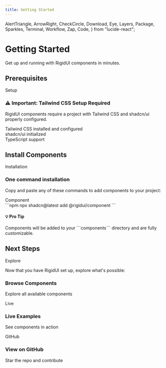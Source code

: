 ```yaml
---
title: Getting Started
---
```


  AlertTriangle,
  ArrowRight,
  CheckCircle,
  Download,
  Eye,
  Layers,
  Package,
  Sparkles,
  Terminal,
  Workflow,
  Zap,
  Code,
} from "lucide-react";

<div className="mb-12 md:mb-16 text-center flex flex-col gap-4 intro">
  <h1 className="text-4xl sm:text-5xl font-extrabold text-slate-900 dark:text-slate-50">
    Getting Started
  </h1>
  <p className="text-slate-600 dark:text-slate-400 max-w-3xl mx-auto text-base sm:text-lg leading-relaxed">
    Get up and running with RigidUI components in minutes.
  </p>
</div>

<div className="flex items-center mb-4 intro">
  <h2 className="text-2xl sm:text-3xl font-bold text-slate-800 dark:text-slate-100">
    Prerequisites
  </h2>
  <div className="ml-4 h-px bg-slate-200 dark:bg-slate-700/50 grow"></div>
  <Badge
    variant="outline"
    className="ml-3 px-2.5 text-sm border-slate-300 dark:border-slate-700 text-slate-600 dark:text-slate-300 bg-white dark:bg-slate-800"
  >
    Setup
  </Badge>
</div>

<div className="intro bg-orange-50 dark:bg-orange-950/30 border border-orange-200 dark:border-orange-800 rounded-lg p-6 mb-8 space-y-2!">
  <h3 className="font-semibold text-orange-900 dark:text-orange-200 mb-3">
    ⚠️ Important: Tailwind CSS Setup Required
  </h3>
  <p className="text-orange-800 dark:text-orange-300 mb-4">
    RigidUI components require a project with Tailwind CSS and shadcn/ui
    properly configured.
  </p>
  <div className="space-y-3">
    <div className="flex items-center gap-2">
      <CheckCircle className="h-4 w-4 text-orange-600" />
      <span className="text-sm text-orange-800 dark:text-orange-300">
        Tailwind CSS installed and configured
      </span>
    </div>
    <div className="flex items-center gap-2">
      <CheckCircle className="h-4 w-4 text-orange-600" />
      <span className="text-sm text-orange-800 dark:text-orange-300">
        shadcn/ui initialized
      </span>
    </div>
    <div className="flex items-center gap-2">
      <CheckCircle className="h-4 w-4 text-orange-600" />
      <span className="text-sm text-orange-800 dark:text-orange-300">
        TypeScript support
      </span>
    </div>
  </div>
</div>

<div className="flex items-center mb-4 intro">
  <h2 className="text-2xl sm:text-3xl font-bold text-slate-800 dark:text-slate-100">
    Install Components
  </h2>
  <div className="ml-4 h-px bg-slate-200 dark:bg-slate-700/50 grow"></div>
  <Badge
    variant="outline"
    className="ml-3 px-2.5 text-sm border-slate-300 dark:border-slate-700 text-slate-600 dark:text-slate-300 bg-white dark:bg-slate-800"
  >
    Installation
  </Badge>
</div>

<div className="intro bg-linear-to-r from-green-50 to-emerald-50 dark:from-green-950/30 dark:to-emerald-950/30 border border-green-200 dark:border-green-800/50 rounded-xl p-6 mb-8">
  <div className="flex items-center gap-3 mb-4">
    <div className="flex h-8 w-8 items-center justify-center rounded-full bg-green-500 text-white">
      <Zap className="h-4 w-4" />
    </div>
    <h3 className="text-lg font-semibold text-green-900 dark:text-green-100">
      One command installation
    </h3>
  </div>
  <p className="text-green-800 dark:text-green-200 my-4!">
    Copy and paste any of these commands to add components to your project:
  </p>
  <div className="grid gap-4">
    <div className="bg-white dark:bg-gray-900 border border-green-200 dark:border-green-800 rounded-lg p-4">
      <div className="flex items-center gap-2 mb-2">
        <Package className="h-4 w-4 text-blue-600" />
        <span className="font-medium text-sm">Component</span>
      </div>
      ```npm npx shadcn@latest add @rigidui/component ```
    </div>
  </div>
</div>

<div className="intro bg-amber-50 dark:bg-amber-950/30 border border-amber-200 dark:border-amber-800 rounded-lg p-4 mb-8">
  <h4 className="font-medium text-amber-900 dark:text-amber-200 mb-2">
    💡 Pro Tip
  </h4>
  <p className="text-sm text-amber-800 dark:text-amber-300">
    Components will be added to your ```components``` directory and are fully
    customizable.
  </p>
</div>

<div className="flex items-center mb-4 intro">
  <h2 className="text-2xl sm:text-3xl font-bold text-slate-800 dark:text-slate-100">
    Next Steps
  </h2>
  <div className="ml-4 h-px bg-slate-200 dark:bg-slate-700/50 grow"></div>
  <Badge
    variant="outline"
    className="ml-3 px-2.5 text-sm border-slate-300 dark:border-slate-700 text-slate-600 dark:text-slate-300 bg-white dark:bg-slate-800"
  >
    Explore
  </Badge>
</div>

Now that you have RigidUI set up, explore what's possible:

<div className="intro flex flex-col sm:flex-row gap-4 mt-6">
  <Card
    href="/docs/components"
    className="flex-1 bg-white border border-blue-200 bg-transparent  dark:border-blue-700 rounded-lg shadow-sm hover:border-blue-400 dark:hover:border-blue-500 transition-colors duration-150 cursor-pointer p-4 min-w-0"
  >
    <div className="flex items-center gap-2 mb-1">
      <Sparkles className="h-5 w-5 text-blue-500 dark:text-blue-300" />
      <h3 className="font-semibold text-base text-blue-900 dark:text-blue-100">
        Browse Components
      </h3>
    </div>
    <p className="text-sm text-blue-700 dark:text-blue-300">
      Explore all available components
    </p>
  </Card>
  <Card
    href="https://examples.rigidui.com"
    target="_blank"
    rel="noopener noreferrer"
    className="flex-1 p-4 bg-transparent border border-emerald-200 dark:border-emerald-700 rounded-lg shadow-sm hover:border-emerald-400 dark:hover:border-emerald-500 transition-colors duration-150 cursor-pointer min-w-0"
  >
    <div className="flex items-center gap-2 mb-1">
      <Badge
        variant="secondary"
        className="bg-emerald-600 text-white dark:bg-emerald-200 dark:text-emerald-900 px-2 py-0.5 text-xs rounded"
      >
        Live
      </Badge>
      <h3 className="font-semibold text-base text-emerald-900 dark:text-emerald-100">
        Live Examples
      </h3>
    </div>
    <p className="text-sm text-emerald-700 dark:text-emerald-300">
      See components in action
    </p>
  </Card>
  <Card
    href="https://github.com/FgrReloaded/rigidui"
    target="_blank"
    rel="noopener noreferrer"
    className="flex-1 p-4 bg-transparent border border-gray-200 dark:border-gray-700 rounded-lg shadow-sm hover:border-gray-400 dark:hover:border-gray-500 transition-colors duration-150 cursor-pointer min-w-0"
  >
    <div className="flex items-center gap-2 mb-1">
      <Badge
        variant="secondary"
        className="bg-gray-800 text-white dark:bg-gray-200 dark:text-gray-900 px-2 py-0.5 text-xs rounded"
      >
        GitHub
      </Badge>
      <h3 className="font-semibold text-base text-gray-900 dark:text-gray-100">
        View on GitHub
      </h3>
    </div>
    <p className="text-sm text-gray-700 dark:text-gray-300">
      Star the repo and contribute
    </p>
  </Card>
</div>
